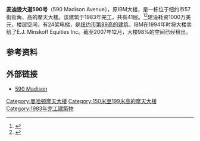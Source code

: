 {{Infobox building
|name               = 麦迪逊大道590号<br>590 Madison Avenue
|image              = 590-madison-avenue.jpg
|image_size         = 200px
|caption            = 
|location           = 
|coordinates        = {{Coord|40.76225|-73.97237|region:US-NY_type:landmark_scale:5000|display=inline,title}}
|status             = 已完工
|start_date         = 1979
|completion_date    = 1983<ref>{{cite web|url=http://tclf.org/landscapes/590-madison-avenue-atrium|title=590 Madison Avenue Atrium|publisher=The Cultural Landscape Foundation|accessdate=23 April 2013}}</ref>
|opening            = 
|building_type      = 写字楼
|antenna_spire      = 
|roof               = {{convert|603|ft|m|abbr=on}}
|top_floor          = 
|floor_count        = 41
|elevator_count     = 24
|cost               = $1000万
|floor_area         = {{convert|93,592|m2|abbr=on}}
|architect          = Edward Larrabee Barnes & Associates
|structural_engineer= The Office of James Ruderman
|main_contractor    = 
|developer          = IBM
|owner              = E.J. Minskoff Equities Inc
|management         = 
|references         = 
}}

'''麦迪逊大道590号'''（590 Madison Avenue），原IBM大楼，是一栋位于纽约市57街街角、高{{convert|603|ft|m}}的摩天大楼。该建筑于1983年完工，共有41层。<ref>{{cite web|title=590 Madison Avenue|url=http://www.emporis.com/en/wm/bu/?id=590madisonavenuenue-newyorkcity-ny-usa|work=Emporis|accessdate=2009-12-20|archive-date=2008-03-17|archive-url=https://web.archive.org/web/20080317211108/http://www.emporis.com/en/wm/bu/?id=590madisonavenuenue-newyorkcity-ny-usa|dead-url=no}}</ref><ref>{{cite web|title=590 Madison Avenue|url=http://skyscraperpage.com/cities/?buildingID=876|publisher=SkyscraperPage.com|accessdate=2009-12-20|archive-date=2018-09-26|archive-url=https://web.archive.org/web/20180926115600/http://skyscraperpage.com/cities/?buildingID=876|dead-url=no}}</ref>建设耗资1000万美元，楼层空间{{convert|93592|m2|sqft}}，有24架电梯，是[[纽约市摩天大楼列表|纽约市第89高的建筑]]。IBM在1994年时将大楼卖给了E.J. Minskoff Equities Inc。截至2007年12月，大楼98%的空间已经租出。

== 参考资料 ==
{{Reflist}}

== 外部链接 ==
*[https://web.archive.org/web/20130311085545/http://www.590madison.com/tour.htm 590 Madison]
[[Category:曼哈顿摩天大楼|Category:曼哈顿摩天大楼]]
[[Category:150米至199米高的摩天大楼|Category:150米至199米高的摩天大楼]]
[[Category:1983年完工建築物|Category:1983年完工建築物]]